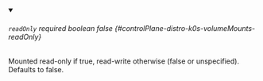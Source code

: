 
<details className="config-field" data-expandable="false" open>
<summary>

###### `readOnly` <span className="config-field-required" data-required="false">required</span> <span className="config-field-type">boolean</span> <span className="config-field-default">false</span> <span className="config-field-enum"></span> {#controlPlane-distro-k0s-volumeMounts-readOnly}

Mounted read-only if true, read-write otherwise (false or unspecified).
Defaults to false.

</summary>



</details>
